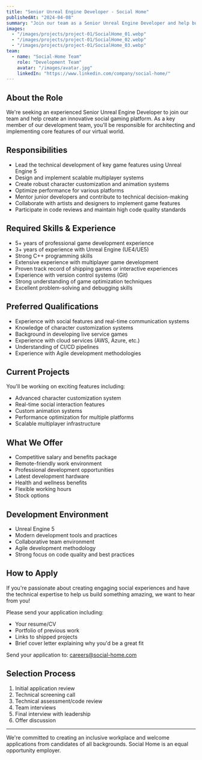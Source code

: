 ```yaml
---
title: "Senior Unreal Engine Developer - Social Home"
publishedAt: "2024-04-08"
summary: "Join our team as a Senior Unreal Engine Developer and help build the next generation of social gaming experiences."
images:
  - "/images/projects/project-01/SocialHome_01.webp"
  - "/images/projects/project-01/SocialHome_02.webp"
  - "/images/projects/project-01/SocialHome_03.webp"
team:
  - name: "Social-Home Team"
    role: "Development Team"
    avatar: "/images/avatar.jpg"
    linkedIn: "https://www.linkedin.com/company/social-home/"
---
```


## About the Role

We're seeking an experienced Senior Unreal Engine Developer to join our team and help create an innovative social gaming platform. As a key member of our development team, you'll be responsible for architecting and implementing core features of our virtual world.

## Responsibilities

- Lead the technical development of key game features using Unreal Engine 5
- Design and implement scalable multiplayer systems
- Create robust character customization and animation systems
- Optimize performance for various platforms
- Mentor junior developers and contribute to technical decision-making
- Collaborate with artists and designers to implement game features
- Participate in code reviews and maintain high code quality standards

## Required Skills & Experience

- 5+ years of professional game development experience
- 3+ years of experience with Unreal Engine (UE4/UE5)
- Strong C++ programming skills
- Extensive experience with multiplayer game development
- Proven track record of shipping games or interactive experiences
- Experience with version control systems (Git)
- Strong understanding of game optimization techniques
- Excellent problem-solving and debugging skills

## Preferred Qualifications

- Experience with social features and real-time communication systems
- Knowledge of character customization systems
- Background in developing live service games
- Experience with cloud services (AWS, Azure, etc.)
- Understanding of CI/CD pipelines
- Experience with Agile development methodologies

## Current Projects

You'll be working on exciting features including:

- Advanced character customization system
- Real-time social interaction features
- Custom animation systems
- Performance optimization for multiple platforms
- Scalable multiplayer infrastructure

## What We Offer

- Competitive salary and benefits package
- Remote-friendly work environment
- Professional development opportunities
- Latest development hardware
- Health and wellness benefits
- Flexible working hours
- Stock options

## Development Environment

- Unreal Engine 5
- Modern development tools and practices
- Collaborative team environment
- Agile development methodology
- Strong focus on code quality and best practices

## How to Apply

If you're passionate about creating engaging social experiences and have the technical expertise to help us build something amazing, we want to hear from you!

Please send your application including:
- Your resume/CV
- Portfolio of previous work
- Links to shipped projects
- Brief cover letter explaining why you'd be a great fit

Send your application to: careers@social-home.com

## Selection Process

1. Initial application review
2. Technical screening call
3. Technical assessment/code review
4. Team interviews
5. Final interview with leadership
6. Offer discussion

---

We're committed to creating an inclusive workplace and welcome applications from candidates of all backgrounds. Social Home is an equal opportunity employer.